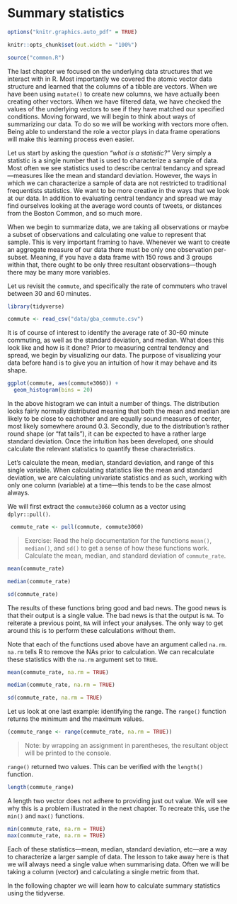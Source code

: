 # Summary statistics 

```r
options("knitr.graphics.auto_pdf" = TRUE)

knitr::opts_chunk$set(out.width = "100%")

```

```r
source("common.R")
```

The last chapter we focused on the underlying data structures that we interact with in R. Most importantly we covered the atomic vector data structure and learned that the columns of a tibble are vectors. When we have been using `mutate()` to create new columns, we have actually been creating other vectors. When we have filtered data, we have checked the values of the underlying vectors to see if they have matched our specified conditions. Moving forward, we will begin to think about ways of summarizing our data. To do so we will be working with vectors more often. Being able to understand the role a vector plays in data frame operations will make this learning process even easier. 

Let us start by asking the question _"what is a statistic?"_ Very simply a statistic is a single number that is used to characterize a sample of data. Most often we see statistics used to describe central tendancy and spread—measures like the mean and standard deviation. However, the ways in which we can characterize a sample of data are not restricted to traditional frequentists statistics. We want to be more creative in the ways that we look at our data. In addition to evaluating central tendancy and spread we may find ourselves looking at the average word counts of tweets, or distances from the Boston Common, and so much more.  

When we begin to summarize data, we are taking all observations or maybe a subset of observations and calculating one value to represent that sample. This is very important framing to have. Whenever we want to create an aggregate measure of our data there must be only one observation per-subset. Meaning, if you have a data frame with 150 rows and 3 groups within that, there ought to be only three resultant observations—though there may be many more variables.  

Let us revisit the `commute`, and specifically the rate of commuters who travel between 30 and 60 minutes. 

```r
library(tidyverse)

commute <- read_csv("data/gba_commute.csv")
```


It is of course of interest to identify the average rate of 30-60 minute commuting, as well as the standard deviation, and median. What does this look like and how is it done? Prior to measuring central tendency and spread, we begin by visualizing our data. The purpose of visualizing your data before hand is to give you an intuition of how it may behave and its shape.

```r
ggplot(commute, aes(commute3060)) +
  geom_histogram(bins = 20)
```

In the above histogram we can intuit a number of things. The distribution looks fairly normally distributed meaning that both the mean and median are likely to be close to eachother and are equally sound measures of center, most likely somewhere around 0.3. Secondly, due to the distribution's rather round shape (or "fat tails"), it can be expected to have a rather large standard deviation. Once the intuition has been developed, one should calculate the relevant statistics to quantify these characteristics. 


Let's calculate the mean, median, standard deviation, and range of this single variable. When calculating statistics like the mean and standard deviation, we are calculating univariate statistics and as such, working with only one column (variable) at a time—this tends to be the case almost always.

We will first extract the `commute3060` column as a vector using `dplyr::pull()`.

```r
 commute_rate <- pull(commute, commute3060)
```

> Exercise: Read the help documentation for the functions `mean()`, `median()`, and `sd()` to get a sense of how these functions work. Calculate the mean, median, and standard deviation of `commute_rate`.

```r
mean(commute_rate)

median(commute_rate)

sd(commute_rate)
```

The results of these functions bring good and bad news. The good news is that their output is a single value. The bad news is that the output is `NA`. To reiterate a previous point, `NA` will infect your analyses. The only way to get around this is to perform these calculations without them. 

Note that each of the functions used above have an argument called `na.rm`. `na.rm` tells R to remove the NAs prior to calculation. We can recalculate these statistics with the `na.rm` argument set to `TRUE`. 

```r
mean(commute_rate, na.rm = TRUE)

median(commute_rate, na.rm = TRUE)

sd(commute_rate, na.rm = TRUE)
```

Let us look at one last example: identifying the range. The `range()` function returns the minimum and the maximum values.

```r
(commute_range <- range(commute_rate, na.rm = TRUE))
```

> Note: by wrapping an assignment in parentheses, the resultant object will be printed to the console. 

`range()` returned two values. This can be verified with the `length()` function.

```r
length(commute_range)
```

A length two vector does not adhere to providing just out value. We will see why this is a problem illustrated in the next chapter. To recreate this, use the `min()` and `max()` functions. 

```r
min(commute_rate, na.rm = TRUE)
max(commute_rate, na.rm = TRUE)
```

Each of these statistics—mean, median, standard deviation, etc—are a way to characterize a larger sample of data. The lesson to take away here is that we will always need a single value when summarising data. Often we will be taking a column (vector) and calculating a single metric from that.

In the following chapter we will learn how to calculate summary statistics using the tidyverse. 
